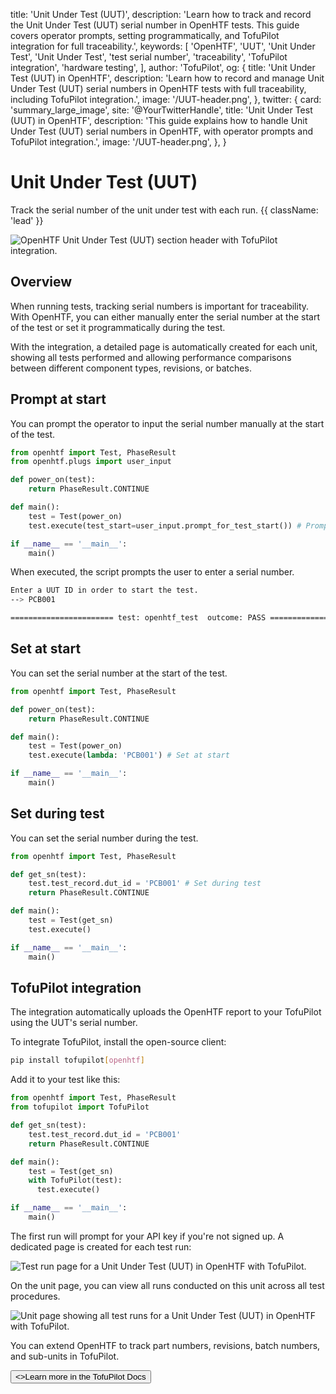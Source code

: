   title: 'Unit Under Test (UUT)',
  description:
    'Learn how to track and record the Unit Under Test (UUT) serial number in OpenHTF tests. This guide covers operator prompts, setting programmatically, and TofuPilot integration for full traceability.',
  keywords: [
    'OpenHTF',
    'UUT',
    'Unit Under Test',
    'Unit Under Test',
    'test serial number',
    'traceability',
    'TofuPilot integration',
    'hardware testing',
  ],
  author: 'TofuPilot',
  og: {
    title: 'Unit Under Test (UUT) in OpenHTF',
    description:
      'Learn how to record and manage Unit Under Test (UUT) serial numbers in OpenHTF tests with full traceability, including TofuPilot integration.',
    image: '/UUT-header.png',
  },
  twitter: {
    card: 'summary_large_image',
    site: '@YourTwitterHandle',
    title: 'Unit Under Test (UUT) in OpenHTF',
    description:
      'This guide explains how to handle Unit Under Test (UUT) serial numbers in OpenHTF, with operator prompts and TofuPilot integration.',
    image: '/UUT-header.png',
  },
}

# Unit Under Test (UUT)

Track the serial number of the unit under test with each run. {{ className: 'lead' }}

<Image
  src="/UUT-header.png"
  alt="OpenHTF Unit Under Test (UUT) section header with TofuPilot integration."
/>

## Overview

When running tests, tracking serial numbers is important for traceability. With OpenHTF, you can either manually enter the serial number at the start of the test or set it programmatically during the test.

With the <TofuPilotLink utmMedium="uut-overview"/> integration, a detailed page is automatically created for each unit, showing all tests performed and allowing performance comparisons between different component types, revisions, or batches.

## Prompt at start

You can prompt the operator to input the serial number manually at the start of the test.

```python {{ title: 'main.py' }}
from openhtf import Test, PhaseResult
from openhtf.plugs import user_input

def power_on(test):
    return PhaseResult.CONTINUE

def main():
    test = Test(power_on)
    test.execute(test_start=user_input.prompt_for_test_start()) # Prompt at start

if __name__ == '__main__':
    main()
```

When executed, the script prompts the user to enter a serial number.

```sh
Enter a UUT ID in order to start the test.
--> PCB001

======================= test: openhtf_test  outcome: PASS ======================
```

## Set at start

You can set the serial number at the start of the test.

```python {{ title: 'main.py' }}
from openhtf import Test, PhaseResult

def power_on(test):
    return PhaseResult.CONTINUE

def main():
    test = Test(power_on)
    test.execute(lambda: 'PCB001') # Set at start

if __name__ == '__main__':
    main()
```

## Set during test

You can set the serial number during the test.

```python {{ title: 'main.py' }}
from openhtf import Test, PhaseResult

def get_sn(test):
    test.test_record.dut_id = 'PCB001' # Set during test
    return PhaseResult.CONTINUE

def main():
    test = Test(get_sn)
    test.execute()

if __name__ == '__main__':
    main()
```

## TofuPilot integration

The <TofuPilotLink utmMedium="uut-integration" /> integration automatically uploads the OpenHTF report to your TofuPilot using the UUT's serial number.

To integrate TofuPilot, install the open-source client:

```sh
pip install tofupilot[openhtf]
```

Add it to your test like this:

```python {{ title: 'main.py' }}
from openhtf import Test, PhaseResult
from tofupilot import TofuPilot

def get_sn(test):
    test.test_record.dut_id = 'PCB001'
    return PhaseResult.CONTINUE

def main():
    test = Test(get_sn)
    with TofuPilot(test):
      test.execute()

if __name__ == '__main__':
    main()
```

The first run will prompt for your API key if you're not signed up. A dedicated page is created for each test run:

<Image
  src="/UUT-page-run.png"
  alt="Test run page for a Unit Under Test (UUT) in OpenHTF with TofuPilot."
/>

On the unit page, you can view all runs conducted on this unit across all test procedures.

<Image
  src="/UUT-page-unit.png"
  alt="Unit page showing all test runs for a Unit Under Test (UUT) in OpenHTF with TofuPilot."
/>

You can extend OpenHTF to track part numbers, revisions, batch numbers, and sub-units in TofuPilot.

<Button href="https//docs.tofupilot.com/uut" variant="text" arrow="right">
  <>Learn more in the TofuPilot Docs</>
</Button>
